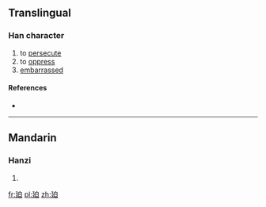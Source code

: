 ==Translingual==

===Han character===
{{Han char|rn=54|rad=廴|as=05|sn=8|four=|canj=弓大竹日 (NKHA)|ids=⿺[[廴]][[白]]}}

# to [[persecute]]
# to [[oppress]]
# [[embarrassed]]

====References====
* {{Han ref|kx=0353.031|hdz=10404.060|uh=5EF9|ud=24313}}

----

==Mandarin==

===Hanzi===
{{cmn-hanzi|pin=[[pǎi]] ([[pai3]]), [[pò]] ([[po4]])|wg=p'ai<sup>3</sup>, p'o<sup>4</sup>}}

# {{defn|lang=cmn|sort=廴05}}

[[fr:廹]]
[[pl:廹]]
[[zh:廹]]